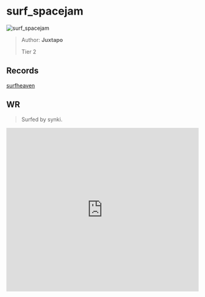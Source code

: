 
# surf_spacejam

![surf_spacejam](https://raw.githubusercontent.com/Sayt123/SurfMapPics/Maps-and-bonuses/csgo/surf_spacejam.jpg)

> Author: **Juxtapo**
>
> Tier 2

## Records

[surfheaven](https://surfheaven.eu/map/surf_spacejam)

## WR

> Surfed by synki.

<iframe
width="100%"
height="430"
src="https://www.youtube.com/embed/8JUQIbv8ZKE"
frameborder="0"
allow="accelerometer; autoplay; clipboard-write; encrypted-media; gyroscope; picture-in-picture"
allowFullScreen
/>

```md

[Surf Timer] - synkiJESUS finished in 01:09:83 (WR -00:00:91). Improving by 05:26:63
[Surf Timer] - synkiJESUS beat the map record! Rank: 1/283


```
                